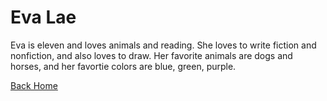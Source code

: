 # Eva Lae

Eva is eleven and loves animals and reading. She loves to write fiction and nonfiction, and also loves to draw. Her favorite animals are dogs and horses, and her favortie colors are blue, green, purple.

[Back Home](/)
